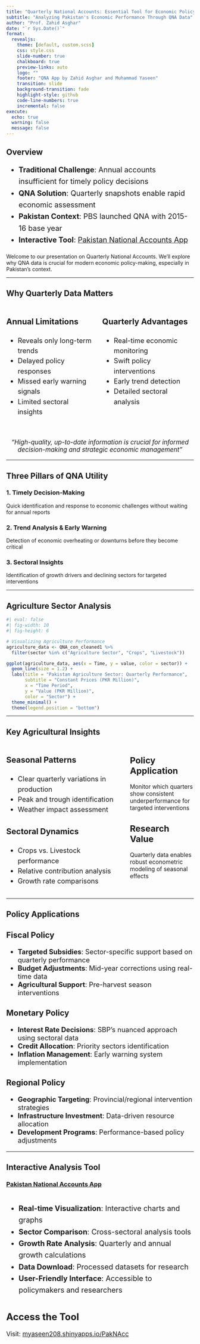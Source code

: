 ---
title: "Quarterly National Accounts: Essential Tool for Economic Policy"
subtitle: "Analyzing Pakistan's Economic Performance Through QNA Data"
author: "Prof. Zahid Asghar"
date: "`r Sys.Date()`"
format:
  revealjs:
    theme: [default, custom.scss]
    css: style.css
    slide-number: true
    chalkboard: true
    preview-links: auto
    logo: ""
    footer: "QNA App by Zahid Asghar and Muhammad Yaseen"
    transition: slide
    background-transition: fade
    highlight-style: github
    code-line-numbers: true
    incremental: false
execute:
  echo: true
  warning: false
  message: false
---

## Overview

::: {.incremental style="font-size: 1.4em; line-height: 1.6;"}
- **Traditional Challenge**: Annual accounts insufficient for timely policy decisions
- **QNA Solution**: Quarterly snapshots enable rapid economic assessment
- **Pakistan Context**: PBS launched QNA with 2015-16 base year
- **Interactive Tool**: [Pakistan National Accounts App](https://myaseen208.shinyapps.io/PakNAcc/)
:::

::: {.notes}
Welcome to our presentation on Quarterly National Accounts. We'll explore why QNA data is crucial for modern economic policy-making, especially in Pakistan's context.
:::

---

## Why Quarterly Data Matters

:::: {.columns}

::: {.column width="50%" style="font-size: 1.3em; line-height: 1.5;"}
### **Annual Limitations**
- Reveals only long-term trends
- Delayed policy responses
- Missed early warning signals
- Limited sectoral insights
:::

::: {.column width="50%" style="font-size: 1.3em; line-height: 1.5;"}
### **Quarterly Advantages**
- Real-time economic monitoring
- Swift policy interventions
- Early trend detection
- Detailed sectoral analysis
:::

::::

::: {.fragment style="font-size: 1.2em; margin-top: 40px; text-align: center; font-style: italic;"}
*"High-quality, up-to-date information is crucial for informed decision-making and strategic economic management"*
:::

---

## Three Pillars of QNA Utility

### 1. Timely Decision-Making

Quick identification and response to economic challenges without waiting for annual reports

### 2. Trend Analysis & Early Warning

Detection of economic overheating or downturns before they become critical

### 3. Sectoral Insights

Identification of growth drivers and declining sectors for targeted interventions

---

## Agriculture Sector Analysis

```{r}
#| eval: false
#| fig-width: 10
#| fig-height: 6

# Visualizing Agriculture Performance
agriculture_data <- QNA_con_cleaned1 %>%
  filter(sector %in% c("Agriculture Sector", "Crops", "Livestock"))

ggplot(agriculture_data, aes(x = Time, y = value, color = sector)) +
  geom_line(size = 1.2) +
  labs(title = "Pakistan Agriculture Sector: Quarterly Performance",
       subtitle = "Constant Prices (PKR Million)",
       x = "Time Period",
       y = "Value (PKR Million)",
       color = "Sector") +
  theme_minimal() +
  theme(legend.position = "bottom")
```

---

## Key Agricultural Insights

:::: {.columns}

::: {.column width="60%" style="font-size: 1.3em; line-height: 1.5;"}
### **Seasonal Patterns**
- Clear quarterly variations in production
- Peak and trough identification
- Weather impact assessment

### **Sectoral Dynamics**
- Crops vs. Livestock performance
- Relative contribution analysis
- Growth rate comparisons
:::

::: {.column width="40%"}
::: {.callout-tip style="font-size: 1.1em;"}
## Policy Application
Monitor which quarters show consistent underperformance for targeted interventions
:::

::: {.callout-note style="font-size: 1.1em; margin-top: 20px;"}
## Research Value
Quarterly data enables robust econometric modeling of seasonal effects
:::
:::

::::

---

## Policy Applications

::: {.panel-tabset style="font-size: 1.3em;"}

### Fiscal Policy
- **Targeted Subsidies**: Sector-specific support based on quarterly performance
- **Budget Adjustments**: Mid-year corrections using real-time data
- **Agricultural Support**: Pre-harvest season interventions

### Monetary Policy
- **Interest Rate Decisions**: SBP's nuanced approach using sectoral data
- **Credit Allocation**: Priority sectors identification
- **Inflation Management**: Early warning system implementation

### Regional Policy
- **Geographic Targeting**: Provincial/regional intervention strategies
- **Infrastructure Investment**: Data-driven resource allocation
- **Development Programs**: Performance-based policy adjustments

:::

---

## Interactive Analysis Tool

### [Pakistan National Accounts App](https://myaseen208.shinyapps.io/PakNAcc/)

::: {.incremental style="font-size: 1.4em; line-height: 1.6; margin: 40px 0;"}
- **Real-time Visualization**: Interactive charts and graphs
- **Sector Comparison**: Cross-sectoral analysis tools
- **Growth Rate Analysis**: Quarterly and annual growth calculations
- **Data Download**: Processed datasets for research
- **User-Friendly Interface**: Accessible to policymakers and researchers
:::

::: {.callout-important style="font-size: 1.2em; margin-top: 40px;"} 

## Access the Tool
Visit: [myaseen208.shinyapps.io/PakNAcc](https://myaseen208.shinyapps.io/PakNAcc/) 

:::

